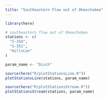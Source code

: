 ```yaml
---
title: "Southeastern Flow out of Okeechobee"
---
```

```R
library(here)
```

```R
# southeastern flow out of Okeechobee
stations <- c(
  "S-354",
  "S-351",
  "HillsCan"
)

param_name <- "Disch"

source(here("R/plotStationsLine.R"))
plotStationsLine(stations, param_name)

source(here("R/plotStationsStream.R"))
plotStationsStream(stations, param_name)


```
